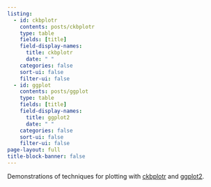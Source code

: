 ```yaml
---
listing:
  - id: ckbplotr
    contents: posts/ckbplotr
    type: table
    fields: [title]
    field-display-names: 
      title: ckbplotr
      date: " "
    categories: false
    sort-ui: false
    filter-ui: false
  - id: ggplot
    contents: posts/ggplot
    type: table
    fields: [title]
    field-display-names: 
      title: ggplot2
      date: " "
    categories: false
    sort-ui: false
    filter-ui: false
page-layout: full
title-block-banner: false
---
```


Demonstrations of techniques for plotting with [ckbplotr](https://neilstats.github.io/ckbplotr/) and [ggplot2](https://ggplot2.tidyverse.org/).


:::{#ckbplotr}
:::

:::{#ggplot2}
:::